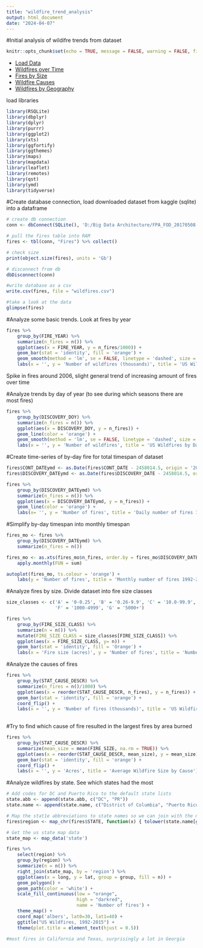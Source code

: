 ---
title: "wildfire_trend_analysis"
output: html_document
date: "2024-04-07"
---

#Initial analysis of wildifre trends from dataset
```{r setup, include=FALSE}
knitr::opts_chunk$set(echo = TRUE, message = FALSE, warning = FALSE, fig.align = 'center')
```

* [Load Data](#Load)
* [Wildfires over Time](#Time)
* [Fires by Size](#Size)
* [Wildfire Causes](#Causes)
* [Wildfires by Geography](#Geo)

load libraries

```{r, message = FALSE}
library(RSQLite)
library(dbplyr)
library(dplyr)
library(purrr)
library(ggplot2)
library(xts)
library(ggfortify)
library(ggthemes)
library(maps)
library(mapdata)
library(leaflet)
library(remotes)
library(qst)
library(ymd)
library(tidyverse)
```

#Create database connection, load downloaded dataset from kaggle (sqlite) into a dataframe
```{r}

# create db connection
conn <- dbConnect(SQLite(), 'D:/Big Data Architecture/FPA_FOD_20170508.sqlite')

# pull the fires table into RAM
fires <- tbl(conn, "Fires") %>% collect()

# check size
print(object.size(fires), units = 'Gb')

# disconnect from db
dbDisconnect(conn)

#write database as a csv
write.csv(fires, file = "wildfires.csv")

#take a look at the data
glimpse(fires)

```

#Analyze some basic trends. Look at fires by year
```{r}

fires %>% 
    group_by(FIRE_YEAR) %>%
    summarize(n_fires = n()) %>%
    ggplot(aes(x = FIRE_YEAR, y = n_fires/1000)) + 
    geom_bar(stat = 'identity', fill = 'orange') +
    geom_smooth(method = 'lm', se = FALSE, linetype = 'dashed', size = 0.4, color = 'red') + 
    labs(x = '', y = 'Number of wildfires (thousands)', title = 'US Wildfires by Year')

```

Spike in fires around 2006, slight general trend of increasing amount of fires over time

#Analyze trends by day of year (to see during which seasons there are most fires)
```{r}

fires %>% 
    group_by(DISCOVERY_DOY) %>%
    summarize(n_fires = n()) %>%
    ggplot(aes(x = DISCOVERY_DOY, y = n_fires)) + 
    geom_line(color = 'orange') +
    geom_smooth(method = 'lm', se = FALSE, linetype = 'dashed', size = 0.4, color = 'red') + 
    labs(x = '', y = 'Number of wildfires', title = 'US Wildfires by Day of Year')

```

#Create time-series of by-day fire for total timespan of dataset
```{r}

fires$CONT_DATEymd <- as.Date(fires$CONT_DATE - 2458014.5, origin = '2017-09-18')
fires$DISCOVERY_DATEymd <- as.Date(fires$DISCOVERY_DATE - 2458014.5, origin = '2017-09-18')

fires %>% 
    group_by(DISCOVERY_DATEymd) %>%
    summarize(n_fires = n()) %>%
    ggplot(aes(x = DISCOVERY_DATEymd, y = n_fires)) +
    geom_line(color = 'orange') +
    labs(x= '', y = 'Number of fires', title = 'Daily number of fires 1992-2015')

```

#Simplify by-day timespan into monthly timespan
```{r}

fires_mo <- fires %>% 
    group_by(DISCOVERY_DATEymd) %>%
    summarize(n_fires = n())

fires_mo <- as.xts(fires_mo$n_fires, order.by = fires_mo$DISCOVERY_DATEymd) %>%
    apply.monthly(FUN = sum)

autoplot(fires_mo, ts.colour = 'orange') +
    labs(y = 'Number of fires', title = 'Monthly number of fires 1992-2015')

```

#Analyze fires by size. Divide dataset into fire size classes
```{r}

size_classes <- c('A' = '0-0.25', 'B' = '0.26-9.9', 'C' = '10.0-99.9', 'D' = '100-299', 'E' = '300-999',
                  'F' = '1000-4999', 'G' = '5000+')

fires %>% 
    group_by(FIRE_SIZE_CLASS) %>%
    summarize(n = n()) %>%
    mutate(FIRE_SIZE_CLASS = size_classes[FIRE_SIZE_CLASS]) %>%
    ggplot(aes(x = FIRE_SIZE_CLASS, y= n)) +
    geom_bar(stat = 'identity', fill = 'Orange') +
    labs(x = 'Fire size (acres)', y = 'Number of fires', title = 'Number of Wildfires by Size Class')

```

#Analyze the causes of fires
```{r}

fires %>%
    group_by(STAT_CAUSE_DESCR) %>%
    summarize(n_fires = n()/1000) %>%
    ggplot(aes(x = reorder(STAT_CAUSE_DESCR, n_fires), y = n_fires)) +
    geom_bar(stat = 'identity', fill = 'orange') + 
    coord_flip() + 
    labs(x = '', y = 'Number of fires (thousands)', title = 'US Wildfires by Cause 1992 to 2015')
    
```

#Try to find which cause of fire resulted in the largest fires by area burned
```{r}

fires %>% 
    group_by(STAT_CAUSE_DESCR) %>%
    summarize(mean_size = mean(FIRE_SIZE, na.rm = TRUE)) %>%
    ggplot(aes(x = reorder(STAT_CAUSE_DESCR, mean_size), y = mean_size)) +
    geom_bar(stat = 'identity', fill = 'orange') + 
    coord_flip() + 
    labs(x = '', y = 'Acres', title = 'Average Wildfire Size by Cause')
```

#Analyze wildfires by state. See which states had the most
```{r}

# Add codes for DC and Puerto Rico to the default state lists
state.abb <- append(state.abb, c("DC", "PR"))
state.name <- append(state.name, c("District of Columbia", "Puerto Rico"))

# Map the stat1e abbreviations to state names so we can join with the map data
fires$region <- map_chr(fires$STATE, function(x) { tolower(state.name[grep(x, state.abb)]) })

# Get the us state map data
state_map <- map_data('state')

```


```{r}

fires %>% 
    select(region) %>%
    group_by(region) %>%
    summarize(n = n()) %>%
    right_join(state_map, by = 'region') %>%
    ggplot(aes(x = long, y = lat, group = group, fill = n)) + 
    geom_polygon() + 
    geom_path(color = 'white') + 
    scale_fill_continuous(low = "orange", 
                          high = "darkred",
                          name = 'Number of fires') + 
    theme_map() + 
    coord_map('albers', lat0=30, lat1=40) + 
    ggtitle("US Wildfires, 1992-2015") + 
    theme(plot.title = element_text(hjust = 0.5))

#most fires in California and Texas, surprisingly a lot in Georgia
```
